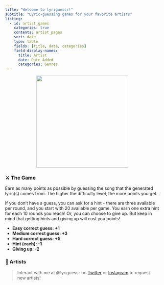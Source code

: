 ```yaml
---
title: "Welcome to lyriguessr!"
subtitle: "Lyric-guessing games for your favorite artists"
listing:
  - id: artist_games
    categories: true
    contents: artist_pages
    sort: date
    type: table
    fields: [title, date, categories]
    field-display-names: 
      title: Artist
      date: Date Added
      categories: Genres
---
```


<p align="center">
  <img src="logo_cropped.png" width="300"/>
</p>

### ⚔️ The Game

Earn as many points as possible by guessing the song that the generated lyric(s) comes from. The higher the difficulty level, the more points you get.

If you don't have a guess, you can ask for a hint - there are three available per round, and you start with 20 available per game. You earn one extra hint for each 10 rounds you reach! Or, you can choose to give up. But keep in mind that getting hints and giving up will cost you points!

::: {.callout-note appearance="minimal" collapse="true" title="Points Breakdown (click to expand)"}
* **Easy correct guess: +1**
* **Medium correct guess: +3**
* **Hard correct guess: +5**
* **Hint (each): -1**
* **Giving up: -2**
:::

### 🎵 Artists

> Interact with me at @lyriguessr on [Twitter](https://x.com/lyriguessr) or [Instagram](https://www.instagram.com/lyriguessr) to request new artists!

::: {#artist_games}
:::
